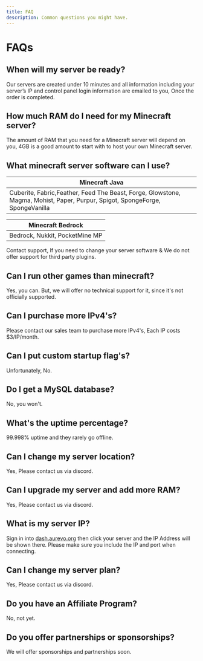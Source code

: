 ```yaml
---
title: FAQ
description: Common questions you might have.
---
```


# FAQs

## When will my server be ready?
Our servers are created under 10 minutes and all information including your server’s IP and control panel login information are emailed to you, Once the order is completed.

## How much RAM do I need for my Minecraft server?
The amount of RAM that you need for a Minecraft server will depend on you, 4GB is a good amount to start with to host your own Minecraft server.

## What minecraft server software can I use?

| Minecraft Java           |    
| -------------- |    
|Cuberite, Fabric,Feather, Feed The Beast, Forge, Glowstone, Magma, Mohist, Paper, Purpur, Spigot, SpongeForge, SpongeVanilla |

| Minecraft Bedrock      |
| ------------ |
| Bedrock, Nukkit, PocketMine MP |

Contact support, If you need to change your server software & We do not offer support for third party plugins.

## Can I run other games than minecraft?
Yes, you can. But, we will offer no technical support for it, since it's not officially supported.

## Can I purchase more IPv4's?
Please contact our sales team to purchase more IPv4's, Each IP costs $3/IP/month.

## Can I put custom startup flag's?
Unfortunately, No.

## Do I get a MySQL database?
No, you won't.

## What's the uptime percentage?
99.998% uptime and they rarely go offline.

## Can I change my server location?
Yes, Please contact us via discord.

## Can I upgrade my server and add more RAM?
Yes, Please contact us via discord.

## What is my server IP?
Sign in into [dash.aurevo.org](https://dash.aurevo.org/) then click your server and the IP Address will be shown there. Please make sure you include the IP and port when connecting.

## Can I change my server plan?
Yes, Please contact us via discord.

## Do you have an Affiliate Program?
No, not yet.

## Do you offer partnerships or sponsorships?
We will offer sponsorships and partnerships soon.